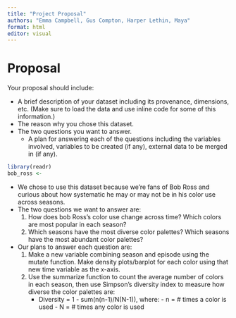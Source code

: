 ```yaml
---
title: "Project Proposal"
authors: "Emma Campbell, Gus Compton, Harper Lethin, Maya"
format: html
editor: visual
---
```


# Proposal

Your proposal should include:

-   A brief description of your dataset including its provenance, dimensions, etc. (Make sure to load the data and use inline code for some of this information.)
-   The reason why you chose this dataset.
-   The two questions you want to answer.
    -   A plan for answering each of the questions including the variables involved, variables to be created (if any), external data to be merged in (if any).
    
```r
library(readr)
bob_ross <- 
```
    
-   We chose to use this dataset because we're fans of Bob Ross and curious about how systematic he may or may not be in his color use across seasons.
-   The two questions we want to answer are:
    1.  How does bob Ross's color use change across time? Which colors are most popular in each season?
    2.  Which seasons have the most diverse color palettes? Which seasons have the most abundant color palettes?
-   Our plans to answer each question are:
    1.  Make a new variable combining season and episode using the mutate function. Make density plots/barplot for each color using that new time variable as the x-axis.
    2.  Use the summarize function to count the average number of colors in each season, then use Simpson's diversity index to measure how diverse the color palettes are:
        -   Diversity = 1 - sum(n(n-1)/N(N-1)), where: - n = \# times a color is used - N = \# times any color is used
